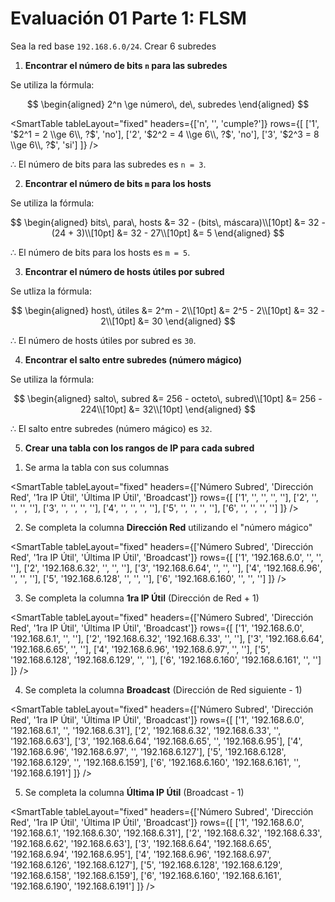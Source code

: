 # Evaluación 01 Parte 1: FLSM

Sea la red base `192.168.6.0/24`. Crear 6 subredes

1. **Encontrar el número de bits `n` para las subredes**

<Solution>
Se utiliza la fórmula:

$$
\begin{aligned}
    2^n \ge número\, de\, subredes
\end{aligned}
$$

<SmartTable
	tableLayout="fixed"
	headers={['n', '', 'cumple?']}
	rows={[
		['1', '$2^1 = 2 \\ge 6\\, ?$', 'no'],
		['2', '$2^2 = 4 \\ge 6\\, ?$', 'no'],
		['3', '$2^3 = 8 \\ge 6\\, ?$', 'si']
	]}
/>

$\therefore$ El número de bits para las subredes es `n = 3`. 
</Solution>

2. **Encontrar el número de bits `m` para los hosts**

<Solution>

Se utiliza la fórmula:

$$
\begin{aligned}
    bits\, para\, hosts &= 32 - (bits\, máscara)\\[10pt]
    &= 32 - (24 + 3)\\[10pt]
    &= 32 - 27\\[10pt]
    &= 5
\end{aligned}
$$

$\therefore$ El número de bits para los hosts es `m = 5`. 
</Solution>

3. **Encontrar el número de hosts útiles por subred**

<Solution>
Se utliza la fórmula:

$$
\begin{aligned}
    host\, útiles &= 2^m - 2\\[10pt]
    &= 2^5 - 2\\[10pt]
    &= 32 - 2\\[10pt]
    &= 30
\end{aligned}
$$

$\therefore$ El número de hosts útiles por subred es `30`.
</Solution>

4. **Encontrar el salto entre subredes (número mágico)**

<Solution>
Se utiliza la fórmula:

$$
\begin{aligned}
    salto\, subred &= 256 - octeto\, subred\\[10pt]
    &= 256 - 224\\[10pt]
    &= 32\\[10pt]
\end{aligned}
$$

$\therefore$ El salto entre subredes (número mágico) es `32`.
</Solution>

5. **Crear una tabla con los rangos de IP para cada subred**

<Solution>

1. Se arma la tabla con sus columnas

<SmartTable
	tableLayout="fixed"
	headers={['Número Subred', 'Dirección Red', '1ra IP Útil', 'Última IP Útil', 'Broadcast']}
	rows={[
		['1', '', '', '', ''],
		['2', '', '', '', ''],
		['3', '', '', '', ''],
		['4', '', '', '', ''],
		['5', '', '', '', ''],
		['6', '', '', '', '']
	]}
/>

2. Se completa la columna **Dirección Red** utilizando el "número mágico"

<SmartTable
	tableLayout="fixed"
	headers={['Número Subred', 'Dirección Red', '1ra IP Útil', 'Última IP Útil', 'Broadcast']}
	rows={[
		['1', '192.168.6.0', '', '', ''],
		['2', '192.168.6.32', '', '', ''],
		['3', '192.168.6.64', '', '', ''],
		['4', '192.168.6.96', '', '', ''],
		['5', '192.168.6.128', '', '', ''],
		['6', '192.168.6.160', '', '', '']
	]}
/>

3. Se completa la columna **1ra IP Útil** (Dirección de Red + 1)

<SmartTable
	tableLayout="fixed"
	headers={['Número Subred', 'Dirección Red', '1ra IP Útil', 'Última IP Útil', 'Broadcast']}
	rows={[
		['1', '192.168.6.0', '192.168.6.1', '', ''],
		['2', '192.168.6.32', '192.168.6.33', '', ''],
		['3', '192.168.6.64', '192.168.6.65', '', ''],
		['4', '192.168.6.96', '192.168.6.97', '', ''],
		['5', '192.168.6.128', '192.168.6.129', '', ''],
		['6', '192.168.6.160', '192.168.6.161', '', '']
	]}
/>

4. Se completa la columna **Broadcast** (Dirección de Red siguiente - 1)

<SmartTable
	tableLayout="fixed"
	headers={['Número Subred', 'Dirección Red', '1ra IP Útil', 'Última IP Útil', 'Broadcast']}
	rows={[
		['1', '192.168.6.0', '192.168.6.1', '', '192.168.6.31'],
		['2', '192.168.6.32', '192.168.6.33', '', '192.168.6.63'],
		['3', '192.168.6.64', '192.168.6.65', '', '192.168.6.95'],
		['4', '192.168.6.96', '192.168.6.97', '', '192.168.6.127'],
		['5', '192.168.6.128', '192.168.6.129', '', '192.168.6.159'],
		['6', '192.168.6.160', '192.168.6.161', '', '192.168.6.191']
	]}
/>

5. Se completa la columna **Última IP Útil** (Broadcast - 1)

<SmartTable
	tableLayout="fixed"
	headers={['Número Subred', 'Dirección Red', '1ra IP Útil', 'Última IP Útil', 'Broadcast']}
	rows={[
		['1', '192.168.6.0', '192.168.6.1', '192.168.6.30', '192.168.6.31'],
		['2', '192.168.6.32', '192.168.6.33', '192.168.6.62', '192.168.6.63'],
		['3', '192.168.6.64', '192.168.6.65', '192.168.6.94', '192.168.6.95'],
		['4', '192.168.6.96', '192.168.6.97', '192.168.6.126', '192.168.6.127'],
		['5', '192.168.6.128', '192.168.6.129', '192.168.6.158', '192.168.6.159'],
		['6', '192.168.6.160', '192.168.6.161', '192.168.6.190', '192.168.6.191']
	]}
/>
</Solution>



